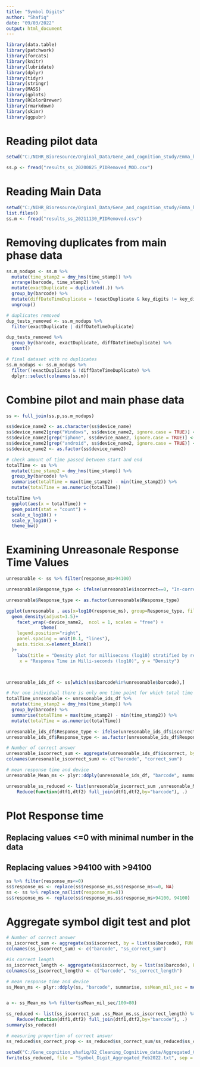 ---
title: "Symbol Digits"
author: "Shafiq"
date: "09/03/2022"
output: html_document
---

```{r setup, echo=FALSE, message=FALSE, warning=FALSE}
library(data.table)
library(patchwork)
library(forcats)
library(knitr)
library(lubridate)
library(dplyr)
library(tidyr)
library(stringr)
library(MASS)
library(gplots)
library(RColorBrewer)
library(rmarkdown)
library(skimr)
library(ggpubr)
```


# Reading pilot data
```{r Reading Pilot Phase Data, echo = TRUE, warning = FALSE}
setwd("C:/NIHR_Bioresource/Orginal_Data/Gene_and_cognition_study/Emma_har/G&C_Main_Phase1_Pilot_new/results_20200825_Modified_SPIDs")

ss.p <- fread("results_ss_20200825_PIDRemoved_MOD.csv")
```


# Reading Main Data
```{r Reading Main Phase Data, echo = FALSE, warning = FALSE}
setwd("C:/NIHR_Bioresource/Orginal_Data/Gene_and_cognition_study/Emma_har/G&C_Main_Phase1_Cognitive_Data/G&P Main phase cognitive data - Part 2_Updated_17.06.2022")
list.files()
ss.m <- fread("results_ss_20211130_PIDRemoved.csv")
```

# Removing duplicates from main phase data
```{r Steven code duplicate check for main}

ss.m_nodups <- ss.m %>% 
  mutate(time_stamp2 = dmy_hms(time_stamp)) %>% 
  arrange(barcode, time_stamp2) %>% 
  mutate(exactDuplicate = duplicated(.)) %>%  
  group_by(barcode) %>% 
  mutate(diffDateTimeDuplicate = !exactDuplicate & key_digits != key_digits[1]) %>%    
  ungroup()

# duplicates removed
dup_tests_removed <- ss.m_nodups %>% 
  filter(exactDuplicate | diffDateTimeDuplicate) 

dup_tests_removed %>% 
  group_by(barcode, exactDuplicate, diffDateTimeDuplicate) %>% 
  count()

# final dataset with no duplicates
ss.m_nodups <- ss.m_nodups %>% 
  filter(!exactDuplicate & !diffDateTimeDuplicate) %>% 
  dplyr::select(colnames(ss.m))
```


# Combine pilot and main phase data 
```{r, echo = FALSE, warning = FALSE}
ss <- full_join(ss.p,ss.m_nodups)
```


```{r Deive use, echo = FALSE, warning = FALSE}
ss$device_name2 <- as.character(ss$device_name)
ss$device_name2[grep("Windows", ss$device_name2, ignore.case = TRUE)] <- "Windows 10"
ss$device_name2[grep("iphone", ss$device_name2, ignore.case = TRUE)] <- "iPhone"
ss$device_name2[grep("android", ss$device_name2, ignore.case = TRUE)] <- "Android"
ss$device_name2 <- as.factor(ss$device_name2)
```


```{r Stevens code total time taken, eval=FALSE}
# check amount of time passed between start and end
totalTime <- ss %>% 
  mutate(time_stamp2 = dmy_hms(time_stamp)) %>% 
  group_by(barcode) %>% 
  summarise(totalTime = max(time_stamp2) - min(time_stamp2)) %>% 
  mutate(totalTime = as.numeric(totalTime))

totalTime %>% 
  ggplot(aes(x = totalTime)) +
  geom_point(stat = "count") +
  scale_x_log10() +
  scale_y_log10() +
  theme_bw()
```

# Examining Unreasonale Response Time Values
```{r unresonable response time}
unresonable <- ss %>% filter(response_ms>94100)

unresonable$Response_type <- ifelse(unresonable$iscorrect==0, "In-correct", "Correct")

unresonable$Response_type <- as.factor(unresonable$Response_type)

ggplot(unresonable , aes(x=log10(response_ms), group=Response_type, fill=Response_type)) +
  geom_density(adjust=1.5)+
    facet_wrap(~device_name2,  ncol = 1, scales = "free") +
             theme(
    legend.position="right",
    panel.spacing = unit(0.1, "lines"),
    axis.ticks.x=element_blank()
  )+
    labs(title = "Density plot for millisecons (log10) stratified by response type",
     x = "Response Time in Milli-seconds (log10)", y = "Density") 



unresonable_ids_df <- ss[which(ss$barcode%in%unresonable$barcode),]

# For one individual there is only one time point for which total time calculated was zero
totalTime_unresonable <- unresonable_ids_df %>% 
  mutate(time_stamp2 = dmy_hms(time_stamp)) %>% 
  group_by(barcode) %>% 
  summarise(totalTime = max(time_stamp2) - min(time_stamp2)) %>% 
  mutate(totalTime = as.numeric(totalTime))

unresonable_ids_df$Response_type <- ifelse(unresonable_ids_df$iscorrect==0, "In-correct", "Correct")
unresonable_ids_df$Response_type <- as.factor(unresonable_ids_df$Response_type)

# Number of correct answer
unresonable_iscorrect_sum <- aggregate(unresonable_ids_df$iscorrect, by = list(unresonable_ids_df$barcode), FUN = sum)
colnames(unresonable_iscorrect_sum) <- c("barcode", "correct_sum")

# mean response time and device
unresonable_Mean_ms <- plyr::ddply(unresonable_ids_df, "barcode", summarise, ssMean_mil_sec = mean(response_ms), device_name2 = unique(device_name2))

unresonable_ss_reduced <- list(unresonable_iscorrect_sum ,unresonable_Mean_ms) %>%
    Reduce(function(dtf1,dtf2) full_join(dtf1,dtf2,by="barcode"), .)
```


# Plot Response time
## Replacing values <=0 with minimal number in the data 
## Replacing values >94100 with >94100
```{r Creation of phenotypes}
ss %>% filter(response_ms<=0)
ss$response_ms <- replace(ss$response_ms,ss$response_ms<=0, NA)
ss <- ss %>% replace_na(list(response_ms=8))
ss$response_ms <- replace(ss$response_ms,ss$response_ms>94100, 94100)
```


# Aggregate symbol digit test and plot

```{r Aggregate Symbol Digit test results}
# Number of correct answer
ss_iscorrect_sum <- aggregate(ss$iscorrect, by = list(ss$barcode), FUN = sum)
colnames(ss_iscorrect_sum) <- c("barcode", "ss_correct_sum")

#is correct length
ss_iscorrect_length <- aggregate(ss$iscorrect, by = list(ss$barcode), FUN = length)
colnames(ss_iscorrect_length) <- c("barcode", "ss_correct_length")

# mean response time and device
ss_Mean_ms <- plyr::ddply(ss, "barcode", summarise, ssMean_mil_sec = mean(response_ms), device_name2 = unique(device_name2))


a <- ss_Mean_ms %>% filter(ssMean_mil_sec/100>80) 

ss_reduced <- list(ss_iscorrect_sum ,ss_Mean_ms,ss_iscorrect_length) %>%
    Reduce(function(dtf1,dtf2) full_join(dtf1,dtf2,by="barcode"), .)
summary(ss_reduced)

# measuring proportion of correct answer
ss_reduced$ss_correct_prop <- ss_reduced$ss_correct_sum/ss_reduced$ss_correct_length
```

```{r Saving Merged file}
setwd("C:/Gene_cognition_shafiq/02_Cleaning_Cognitive_data/Aggregated_Clean_Cognitive_Data")
fwrite(ss_reduced, file = "Symbol_Digit_Aggregated_Feb2022.txt", sep = "\t", col.names = TRUE, row.names = FALSE, quote=FALSE)
```










